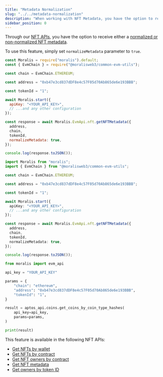 ```yaml
---
title: "Metadata Normalization"
slug: "../../metadata-normalization"
description: "When working with NFT Metadata, you have the option to receive either a normalized or non-normalized metadata from our NFT APIs."
sidebar_position: 0
---
```



<ApiBanner />

Through our [NFT APIs](/web3-data-api/nft-api), you have the option to receive either a [normalized or non-normalized NFT metadata](/web3-data-api/evm/normalized-vs-non-normalized-metadata).

To use this feature, simply set `normalizeMetadata` parameter to `true`.


<Tabs groupId="programming-language">
  <TabItem value="javascript" label="index.js (JavaScript)" default>

```javascript index.js
const Moralis = require("moralis").default;
const { EvmChain } = require("@moralisweb3/common-evm-utils");

const chain = EvmChain.ETHEREUM;

const address = "0xb47e3cd837dDF8e4c57F05d70Ab865de6e193BBB";

const tokenId = "1";

await Moralis.start({
  apiKey: "<YOUR_API_KEY>",
  // ...and any other configuration
});

const response = await Moralis.EvmApi.nft.getNFTMetadata({
  address,
  chain,
  tokenId,
  normalizeMetadata: true,
});

console.log(response.toJSON());
```

</TabItem>
<TabItem value="typescript" label="index.ts (TypeScript)">

```typescript index.ts
import Moralis from "moralis";
import { EvmChain } from "@moralisweb3/common-evm-utils";

const chain = EvmChain.ETHEREUM;

const address = "0xb47e3cd837dDF8e4c57F05d70Ab865de6e193BBB";

const tokenId = "1";

await Moralis.start({
  apiKey: "<YOUR_API_KEY>",
  // ...and any other configuration
});

const response = await Moralis.EvmApi.nft.getNFTMetadata({
  address,
  chain,
  tokenId,
  normalizeMetadata: true,
});

console.log(response.toJSON());
```

</TabItem>
<TabItem value="python" label="index.py (Python)">

```python index.py
from moralis import evm_api

api_key = "YOUR_API_KEY"

params = {
    "chain": "ethereum",
    "address": "0xb47e3cd837dDF8e4c57F05d70Ab865de6e193BBB",
    "tokenId": "1",
}

result = aptos_api.coins.get_coins_by_coin_type_hashes(
    api_key=api_key,
    params=params,
)

print(result)
```

</TabItem>
</Tabs>

This feature is available in the following NFT APIs:

- [Get NFTs by wallet](/web3-data-api/evm/reference/get-wallet-nfts)
- [Get NFTs by contract](/web3-data-api/evm/reference/get-contract-nfts)
- [Get NFT owners by contract](/web3-data-api/evm/reference/get-nft-owners)
- [Get NFT metadata](/web3-data-api/evm/reference/get-nft-metadata)
- [Get owners by token ID](/web3-data-api/evm/reference/get-nft-token-id-owners)
